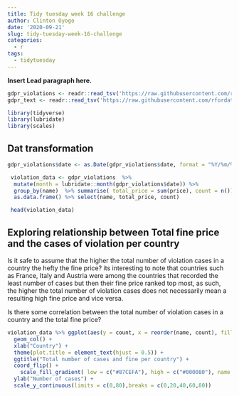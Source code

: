 ```yaml
---
title: Tidy tuesday week 16 challenge
author: Clinton Oyogo
date: '2020-09-21'
slug: tidy-tuesday-week-16-challenge
categories:
  - r
tags:
  - tidytuesday
---
```


**Insert Lead paragraph here.**

```r
gdpr_violations <- readr::read_tsv('https://raw.githubusercontent.com/rfordatascience/tidytuesday/master/data/2020/2020-04-21/gdpr_violations.tsv')
gdpr_text <- readr::read_tsv('https://raw.githubusercontent.com/rfordatascience/tidytuesday/master/data/2020/2020-04-21/gdpr_text.tsv')

```


```r
library(tidyverse)
library(lubridate)
library(scales)
```


## Dat transformation 

```r
gdpr_violations$date <- as.Date(gdpr_violations$date, format = "%Y/%m/%d")

 violation_data <- gdpr_violations  %>% 
  mutate(month = lubridate::month(gdpr_violations$date)) %>% 
  group_by(name)  %>% summarise( total_price = sum(price), count = n()) %>% 
  as.data.frame() %>% select(name, total_price, count)

 head(violation_data)
```


## Exploring relationship between Total fine price and the cases of violation per country

Is it safe to assume that the higher the  total number of violation cases in a country the hefty the fine price?
its interesting to note that countries such as France, Italy and Austria were among the countries that recorded the least number of cases
but then their fine price ranked top most, as such, the higher the total number of violation cases does not necessarily mean a resulting high fine price and vice versa.

Is there some correlation between the total number of violation cases in a country and the total fine price?


```r
violation_data %>% ggplot(aes(y = count, x = reorder(name, count), fill = total_price)) + 
  geom_col() + 
  xlab("Country") +
  theme(plot.title = element_text(hjust = 0.5)) +
  ggtitle("Total number of cases and fine per country") +
  coord_flip() + 
    scale_fill_gradient( low = c("#87CEFA"), high = c("#000080"), name = "Total fine", labels =  dollar_format(suffix = "€", prefix = ""))+
  ylab("Number of cases") +
  scale_y_continuous(limits = c(0,80),breaks = c(0,20,40,60,80))
 

```